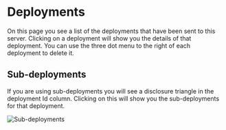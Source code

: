 
# Deployments

On this page you see a list of the deployments that have been sent to this server. Clicking on a deployment will show you the details of that deployment. You can use the three dot menu to the right of each deployment to delete it.

## Sub-deployments

If you are using sub-deployments you will see a disclosure triangle in the deployment Id column. Clicking on this will show you the sub-deployments for that deployment.

![Sub-deployments](/img/ottofms/console/deployments.png)
